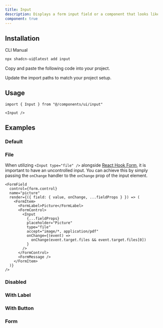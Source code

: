 ```yaml
---
title: Input
description: Displays a form input field or a component that looks like an input field.
component: true
---
```


<ComponentPreview name="input-demo" className="[&_input]:max-w-xs" />

## Installation

<Tabs defaultValue="cli">

<TabsList>
  <TabsTrigger value="cli">CLI</TabsTrigger>
  <TabsTrigger value="manual">Manual</TabsTrigger>
</TabsList>
<TabsContent value="cli">

```bash
npx shadcn-ui@latest add input
```

</TabsContent>

<TabsContent value="manual">

<Steps>

<Step>Copy and paste the following code into your project.</Step>

<ComponentSource name="input" />

<Step>Update the import paths to match your project setup.</Step>

</Steps>

</TabsContent>

</Tabs>

## Usage

```tsx
import { Input } from "@/components/ui/input"
```

```tsx
<Input />
```

## Examples

### Default

<ComponentPreview name="input-demo" className="[&_input]:max-w-xs" />

### File

<ComponentPreview name="input-file" className="[&_input]:max-w-xs" />

When utilizing `<Input type="file" />` alongside [React Hook Form](https://www.react-hook-form.com/), it is important to have an uncontrolled input. You can achieve this by simply passing the `onChange` handler to the `onChange` prop of the input element.

```tsx
<FormField
  control={form.control}
  name="picture"
  render={({ field: { value, onChange, ...fieldProps } }) => (
    <FormItem>
      <FormLabel>Picture</FormLabel>
      <FormControl>
        <Input
          {...fieldProps}
          placeholder="Picture"
          type="file"
          accept="image/*, application/pdf"
          onChange={(event) =>
            onChange(event.target.files && event.target.files[0])
          }
        />
      </FormControl>
      <FormMessage />
    </FormItem>
  )}
/>
```

### Disabled

<ComponentPreview name="input-disabled" className="[&_input]:max-w-xs" />

### With Label

<ComponentPreview name="input-with-label" className="[&_input]:max-w-xs" />

### With Button

<ComponentPreview name="input-with-button" className="[&_input]:max-w-xs" />

### Form

<ComponentPreview name="input-form" />
